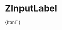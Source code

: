 
<Meta title="Inputs/ZInputLabel" component="z-input-label" />

# ZInputLabel

<Preview>
  <Story name="ZInputLabel-sample">
    {html`<z-input-label
      value="${text("value", "Messaggio")}"
      disabled="${boolean("disabled", false)}"
    ></z-input-label>`}
  </Story>
</Preview>

<Props of="z-input-label" />
